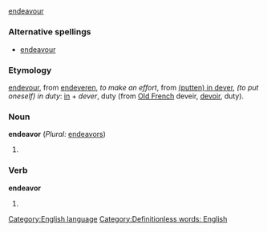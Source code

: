 =={{en}}==
{{synch}} [[endeavour]]
[[Category:English language]]
===Alternative spellings===
*[[endeavour]]
===Etymology===
{{enm}} [[endevour]], from [[endeveren]], ''to make an effort'', from [[putten in dever|(putten) in dever]], ''(to put oneself) in duty'': [[in]] + ''dever'', duty (from [[Old French]] deveir, [[devoir]], duty).

===Noun===
'''endeavor''' (''Plural:'' [[endeavors]])
#{{stub}}
===Verb===
'''endeavor'''
#{{stub}}

[[Category:Definitionless words: English]]